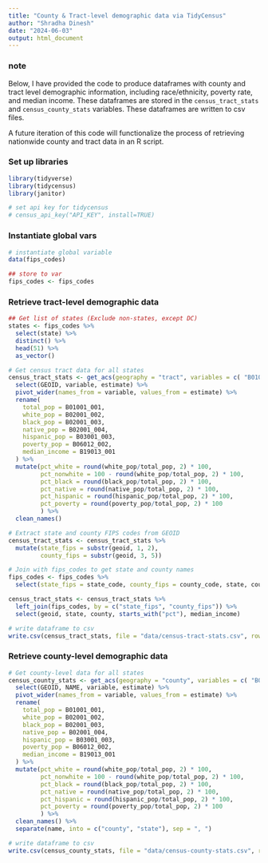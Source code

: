 ```yaml
---
title: "County & Tract-level demographic data via TidyCensus"
author: "Shradha Dinesh"
date: "2024-06-03"
output: html_document
---
```


### note 

Below, I have provided the code to produce dataframes with county and tract level demographic information, including race/ethnicity, poverty rate, and median income. These dataframes are stored in the `census_tract_stats` and `census_county_stats` variables. These dataframes are written to csv files. 

A future iteration of this code will functionalize the process of retrieving nationwide county and tract data in an R script.


### Set up libraries

```r
library(tidyverse)
library(tidycensus)
library(janitor)
```

```r
# set api key for tidycensus
# census_api_key("API_KEY", install=TRUE)
```

### Instantiate global vars

```r
# instantiate global variable 
data(fips_codes)

## store to var
fips_codes <- fips_codes  
```

### Retrieve tract-level demographic data

```r

## Get list of states (Exclude non-states, except DC)
states <- fips_codes %>%
  select(state) %>%
  distinct() %>%
  head(51) %>%
  as_vector() 

# Get census tract data for all states
census_tract_stats <- get_acs(geography = "tract", variables = c( "B01001_001","B02001_002","B02001_003","B02001_004","B03001_003","B06012_002","B19013_001"), state=states, year = 2022) %>%
  select(GEOID, variable, estimate) %>%
  pivot_wider(names_from = variable, values_from = estimate) %>%
  rename(
    total_pop = B01001_001,
    white_pop = B02001_002,
    black_pop = B02001_003,
    native_pop = B02001_004,
    hispanic_pop = B03001_003,
    poverty_pop = B06012_002,
    median_income = B19013_001
  ) %>%
  mutate(pct_white = round(white_pop/total_pop, 2) * 100,
         pct_nonwhite = 100 - round(white_pop/total_pop, 2) * 100,
         pct_black = round(black_pop/total_pop, 2) * 100,
         pct_native = round(native_pop/total_pop, 2) * 100,
         pct_hispanic = round(hispanic_pop/total_pop, 2) * 100,
         pct_poverty = round(poverty_pop/total_pop, 2) * 100
         ) %>%
  clean_names()

# Extract state and county FIPS codes from GEOID
census_tract_stats <- census_tract_stats %>%
  mutate(state_fips = substr(geoid, 1, 2),
         county_fips = substr(geoid, 3, 5))

# Join with fips_codes to get state and county names
fips_codes <- fips_codes %>%
  select(state_fips = state_code, county_fips = county_code, state, county)

census_tract_stats <- census_tract_stats %>%
  left_join(fips_codes, by = c("state_fips", "county_fips")) %>%
  select(geoid, state, county, starts_with("pct"), median_income)
```

```r
# write dataframe to csv
write.csv(census_tract_stats, file = "data/census-tract-stats.csv", row.names = FALSE)
```


### Retrieve county-level demographic data

```r
# Get county-level data for all states
census_county_stats <- get_acs(geography = "county", variables = c( "B01001_001","B02001_002","B02001_003","B02001_004","B03001_003","B06012_002","B19013_001"), year = 2022) %>%
  select(GEOID, NAME, variable, estimate) %>%
  pivot_wider(names_from = variable, values_from = estimate) %>%
  rename(
    total_pop = B01001_001,
    white_pop = B02001_002,
    black_pop = B02001_003,
    native_pop = B02001_004,
    hispanic_pop = B03001_003,
    poverty_pop = B06012_002,
    median_income = B19013_001
  ) %>%
  mutate(pct_white = round(white_pop/total_pop, 2) * 100,
         pct_nonwhite = 100 - round(white_pop/total_pop, 2) * 100,
         pct_black = round(black_pop/total_pop, 2) * 100,
         pct_native = round(native_pop/total_pop, 2) * 100,
         pct_hispanic = round(hispanic_pop/total_pop, 2) * 100,
         pct_poverty = round(poverty_pop/total_pop, 2) * 100
         ) %>%
  clean_names() %>% 
  separate(name, into = c("county", "state"), sep = ", ")
```

```r
# write dataframe to csv
write.csv(census_county_stats, file = "data/census-county-stats.csv", row.names = FALSE)
```


